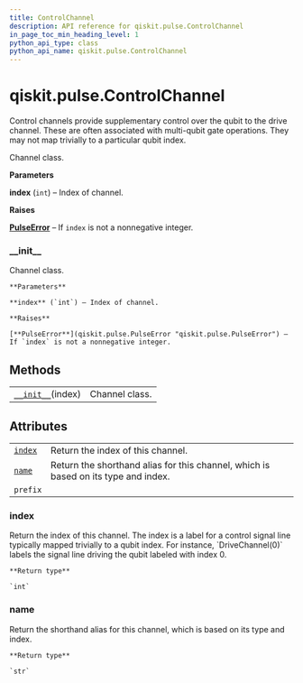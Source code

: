 ```yaml
---
title: ControlChannel
description: API reference for qiskit.pulse.ControlChannel
in_page_toc_min_heading_level: 1
python_api_type: class
python_api_name: qiskit.pulse.ControlChannel
---
```


<span id="qiskit-pulse-controlchannel" />

# qiskit.pulse.ControlChannel

<Class id="qiskit.pulse.ControlChannel" isDedicatedPage={true} github="https://github.com/qiskit/qiskit/tree/stable/0.16/qiskit/pulse/channels.py" signature="ControlChannel(index)" modifiers="class">
  Control channels provide supplementary control over the qubit to the drive channel. These are often associated with multi-qubit gate operations. They may not map trivially to a particular qubit index.

  Channel class.

  **Parameters**

  **index** (`int`) – Index of channel.

  **Raises**

  [**PulseError**](qiskit.pulse.PulseError "qiskit.pulse.PulseError") – If `index` is not a nonnegative integer.

  ### \_\_init\_\_

  <Function id="qiskit.pulse.ControlChannel.__init__" signature="__init__(index)">
    Channel class.

    **Parameters**

    **index** (`int`) – Index of channel.

    **Raises**

    [**PulseError**](qiskit.pulse.PulseError "qiskit.pulse.PulseError") – If `index` is not a nonnegative integer.
  </Function>

  ## Methods

  |                                                                                                   |                |
  | ------------------------------------------------------------------------------------------------- | -------------- |
  | [`__init__`](#qiskit.pulse.ControlChannel.__init__ "qiskit.pulse.ControlChannel.__init__")(index) | Channel class. |

  ## Attributes

  |                                                                                   |                                                                                    |
  | --------------------------------------------------------------------------------- | ---------------------------------------------------------------------------------- |
  | [`index`](#qiskit.pulse.ControlChannel.index "qiskit.pulse.ControlChannel.index") | Return the index of this channel.                                                  |
  | [`name`](#qiskit.pulse.ControlChannel.name "qiskit.pulse.ControlChannel.name")    | Return the shorthand alias for this channel, which is based on its type and index. |
  | `prefix`                                                                          |                                                                                    |

  ### index

  <Function id="qiskit.pulse.ControlChannel.index" signature="index" modifiers="property">
    Return the index of this channel. The index is a label for a control signal line typically mapped trivially to a qubit index. For instance, `DriveChannel(0)` labels the signal line driving the qubit labeled with index 0.

    **Return type**

    `int`
  </Function>

  ### name

  <Function id="qiskit.pulse.ControlChannel.name" signature="name" modifiers="property">
    Return the shorthand alias for this channel, which is based on its type and index.

    **Return type**

    `str`
  </Function>
</Class>

